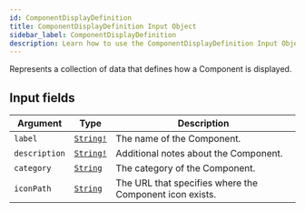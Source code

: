 ```yaml
---
id: ComponentDisplayDefinition
title: ComponentDisplayDefinition Input Object
sidebar_label: ComponentDisplayDefinition
description: Learn how to use the ComponentDisplayDefinition Input Object for Prismatic's API.
---
```


Represents a collection of data that defines how a Component is displayed.

## Input fields

| Argument      | Type                                      | Description                                             |
| ------------- | ----------------------------------------- | ------------------------------------------------------- |
| `label`       | [`String!`](api/schema/scalar/String.mdx) | The name of the Component.                              |
| `description` | [`String!`](api/schema/scalar/String.mdx) | Additional notes about the Component.                   |
| `category`    | [`String`](api/schema/scalar/String.mdx)  | The category of the Component.                          |
| `iconPath`    | [`String`](api/schema/scalar/String.mdx)  | The URL that specifies where the Component icon exists. |
